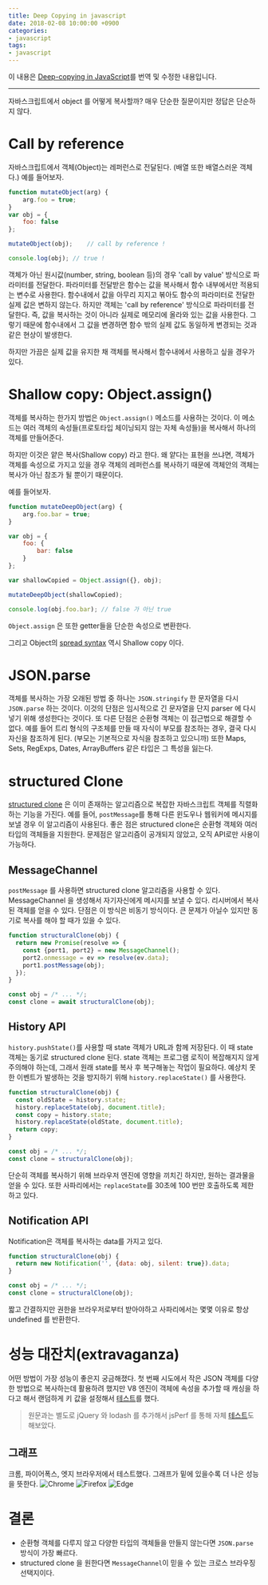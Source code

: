 ```yaml
---
title: Deep Copying in javascript
date: 2018-02-08 10:00:00 +0900
categories:
- javascript
tags:
- javascript
---
```


이 내용은 [Deep-copying in JavaScript](https://dassur.ma/things/deep-copy/)를 번역 및 수정한 내용입니다.

----

자바스크립트에서 object 를 어떻게 복사할까? 매우 단순한 질문이지만 정답은 단순하지 않다.

# Call by reference
자바스크립트에서 객체(Object)는 레퍼런스로 전달된다. (배열 또한 배열스러운 객체다.)
예를 들어보자.

```javascript
function mutateObject(arg) {
    arg.foo = true;
}
var obj = {
    foo: false
};

mutateObject(obj);    // call by reference !

console.log(obj); // true ! 
```

객체가 아닌 원시값(number, string, boolean 등)의 경우 'call by value' 방식으로 파라미터를 전달한다. 
파라미터를 전달받은 함수는 값을 복사해서 함수 내부에서만 적용되는 변수로 사용한다.
함수내에서 값을 아무리 지지고 볶아도 함수의 파라미터로 전달한 실제 값은 변하지 않는다.
하지만 객체는 'call by reference' 방식으로 파라미터를 전달한다.
즉, 값을 복사하는 것이 아니라 실제로 메모리에 올라와 있는 값을 사용한다.
그렇기 때문에 함수내에서 그 값을 변경하면 함수 밖의 실제 값도 동일하게 변경되는 것과 같은 현상이 발생한다.

하지만 가끔은 실제 값을 유지한 채 객체를 복사해서 함수내에서 사용하고 싶을 경우가 있다.

# Shallow copy: Object.assign()
객체를 복사하는 한가지 방법은 `Object.assign()` 메소드를 사용하는 것이다. 
이 메소드는 여러 객체의 속성들(프로토타입 체이닝되지 않는 자체 속성들)을 복사해서 하나의 객체를 만들어준다.

하지만 이것은 얕은 복사(Shallow copy) 라고 한다. 왜 얕다는 표현을 쓰냐면, 객체가 객체를 속성으로 가지고 있을 경우 객체의 레퍼런스를 복사하기 때문에 객체안의 객체는 복사가 아닌 참조가 될 뿐이기 때문이다.

예를 들어보자.

```javascript
function mutateDeepObject(arg) {
    arg.foo.bar = true;
}

var obj = {
    foo: {
        bar: false
    }
};

var shallowCopied = Object.assign({}, obj);

mutateDeepObject(shallowCopied);

console.log(obj.foo.bar); // false 가 아닌 true
```

`Object.assign` 은 또한 getter들을 단순한 속성으로 변환한다.

그리고 Object의 [spread syntax](https://developer.mozilla.org/ko/docs/Web/JavaScript/Reference/Operators/Spread_operator) 역시 Shallow copy 이다.

# JSON.parse
객체를 복사하는 가장 오래된 방법 중 하나는 `JSON.stringify` 한 문자열을 다시 `JSON.parse` 하는 것이다.
이것의 단점은 임시적으로 긴 문자열을 단지 parser 에 다시 넣기 위해 생성한다는 것이다.
또 다른 단점은 순환형 객체는 이 접근법으로 해결할 수 없다.
예를 들어 트리 형식의 구조체를 만들 때 자식이 부모를 참조하는 경우, 결국 다시 자신을 참조하게 된다. (부모는 기본적으로 자식을 참조하고 있으니까)
또한 Maps, Sets, RegExps, Dates, ArrayBuffers 같은 타입은 그 특성을 잃는다.

# structured Clone
[structured clone](https://developer.mozilla.org/ko/docs/Web/API/Web_Workers_API/Structured_clone_algorithm) 은 이미 존재하는 알고리즘으로 복잡한 자바스크립트 객체를 직렬화하는 기능을 가진다.
예를 들어, `postMessage`를 통해 다른 윈도우나 웹워커에 메시지를 보낼 경우 이 알고리즘이 사용된다. 좋은 점은 structured clone은 순환형 객체와 여러 타입의 객체들을 지원한다.
문제점은 알고리즘이 공개되지 않았고, 오직 API로만 사용이 가능하다.

## MessageChannel
`postMessage` 를 사용하면 structured clone 알고리즘을 사용할 수 있다. MessageChannel 을 생성해서 자기자신에게 메시지를 보낼 수 있다. 리시버에서 복사된 객체를 얻을 수 있다.
단점은 이 방식은 비동기 방식이다. 큰 문제가 아닐수 있지만 동기로 복사를 해야 할 때가 있을 수 있다.

```javascript
function structuralClone(obj) {
  return new Promise(resolve => {
    const {port1, port2} = new MessageChannel();
    port2.onmessage = ev => resolve(ev.data);
    port1.postMessage(obj);
  });
}

const obj = /* ... */;
const clone = await structuralClone(obj);
```

## History API
`history.pushState()`를 사용할 때 state 객체가 URL과 함께 저장된다. 
이 때 state 객체는 동기로 structured clone 된다. 
state 객체는 프로그램 로직이 복잡해지지 않게 주의해야 하는데, 그래서 원래 state를 복사 후 복구해놓는 작업이 필요하다.
예상치 못한 이벤트가 발생하는 것을 방지하기 위해 `history.replaceState()` 를 사용한다.

```javascript
function structuralClone(obj) {
  const oldState = history.state;
  history.replaceState(obj, document.title);
  const copy = history.state;
  history.replaceState(oldState, document.title);
  return copy;
}

const obj = /* ... */;
const clone = structuralClone(obj);
```

단순히 객체를 복사하기 위해 브라우저 엔진에 영향을 끼치긴 하지만, 원하는 결과물을 얻을 수 있다.
또한 사파리에서는 `replaceState`를 30초에 100 번만 호출하도록 제한하고 있다.

## Notification API
Notification은 객체를 복사하는 data를 가지고 있다.

```javascript
function structuralClone(obj) {
  return new Notification('', {data: obj, silent: true}).data;
}

const obj = /* ... */;
const clone = structuralClone(obj);
```

짧고 간결하지만 권한을 브라우저로부터 받아야하고 사파리에서는 몇몇 이유로 항상 undefined 를 반환한다.

# 성능 대잔치(extravaganza)
어떤 방법이 가장 성능이 좋은지 궁금해졌다. 첫 번째 시도에서 작은 JSON 객체를 다양한 방법으로 복사하는데 활용하려 했지만 V8 엔진이 객체에 속성을 추가할 때 캐싱을 하다고 해서 랜덤하게 키 값을 설정해서 [테스트](https://deep-copy-median.glitch.me/)를 했다.

> 원문과는 별도로 jQuery 와 lodash 를 추가해서 jsPerf 를 통해 자체 [테스트](https://jsperf.com/deep-copy-test-javascript)도 해보았다.

## 그래프
크롬, 파이어폭스, 엣지 브라우저에서 테스트했다. 그래프가 밑에 있을수록 더 나은 성능을 뜻한다.
![Chrome](https://dassur.ma/things/deep-copy/chrome.png)
![Firefox](https://dassur.ma/things/deep-copy/firefox.png)
![Edge](https://dassur.ma/things/deep-copy/edge.png)


# 결론
- 순환형 객체를 다루지 않고 다양한 타입의 객체들을 만들지 않는다면 `JSON.parse` 방식이 가장 빠르다.
- structured clone 을 원한다면 `MessageChannel`이 믿을 수 있는 크로스 브라우징 선택지이다.
